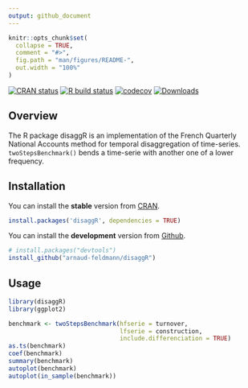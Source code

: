 ```yaml
---
output: github_document
---
```


<!-- README.md is generated from README.Rmd. Please edit that file -->

```r
knitr::opts_chunk$set(
  collapse = TRUE,
  comment = "#>",
  fig.path = "man/figures/README-",
  out.width = "100%"
)
```

<!-- badges: start -->

[![CRAN status](https://www.r-pkg.org/badges/version/disaggR)](https://cran.r-project.org/package=disaggR)
[![R build status](https://github.com/arnaud-feldmann/disaggR/workflows/R-CMD-check/badge.svg)](https://github.com/arnaud-feldmann/disaggR/actions)
[![codecov](https://codecov.io/gh/arnaud-feldmann/disaggR/branch/master/graph/badge.svg)](https://codecov.io/gh/arnaud-feldmann/disaggR)
[![Downloads](https://cranlogs.r-pkg.org/badges/disaggR)](https://cran.r-project.org/package=disaggR)

<!-- badges: end -->

## Overview

The R package disaggR is an implementation of the French Quarterly National Accounts method for temporal disaggregation of time-series. `twoStepsBenchmark()` bends a time-serie with another one of a lower frequency.

## Installation

You can install the __stable__ version from [CRAN](https://cran.r-project.org/package=disaggR).

```r
install.packages('disaggR', dependencies = TRUE)
```

You can install the __development__ version from [Github](https://github.com/arnaud-feldmann/disaggR).

```r
# install.packages("devtools")
install_github("arnaud-feldmann/disaggR")
```

## Usage

```r
library(disaggR)
library(ggplot2)

benchmark <- twoStepsBenchmark(hfserie = turnover,
                               lfserie = construction,
                               include.differenciation = TRUE)
as.ts(benchmark)
coef(benchmark)
summary(benchmark)
autoplot(benchmark)
autoplot(in_sample(benchmark))
```